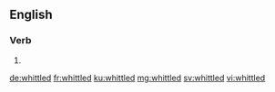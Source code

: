 ==English==

===Verb===
{{head|en|verb form}}

# {{en-past of|whittle}}

[[de:whittled]]
[[fr:whittled]]
[[ku:whittled]]
[[mg:whittled]]
[[sv:whittled]]
[[vi:whittled]]
